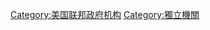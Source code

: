 {{Catmore}}
{{Commonscat|Independent agencies of the United States government}}

[[Category:美国联邦政府机构|Category:美国联邦政府机构]]
[[Category:獨立機關|Category:獨立機關]]